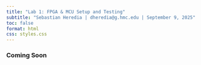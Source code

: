 ```yaml
---
title: "Lab 1: FPGA & MCU Setup and Testing"
subtitle: "Sebastian Heredia | dheredia@g.hmc.edu | September 9, 2025"
toc: false
format: html
css: styles.css
---
```


### Coming Soon ###